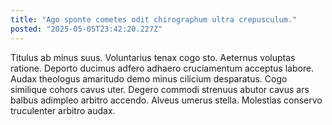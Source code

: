 ```yaml
---
title: "Ago sponte cometes odit chirographum ultra crepusculum."
posted: "2025-05-05T23:42:20.227Z"
---
```


Titulus ab minus suus. Voluntarius tenax cogo sto. Aeternus voluptas ratione.
Deporto ducimus adfero adhaero cruciamentum acceptus labore. Audax theologus amaritudo demo minus cilicium desparatus. Cogo similique cohors cavus uter.
Degero commodi strenuus abutor cavus ars balbus adimpleo arbitro accendo. Alveus umerus stella. Molestias conservo truculenter arbitro audax.
